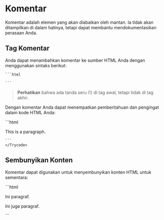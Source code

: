 # Komentar 
Komentar adalah elemen yang akan diabaikan oleh mantan. Ia tidak akan ditampilkan di dalam hatinya, tetapi dapat membantu mendokumentasikan perasaan Anda.
## Tag Komentar

Anda dapat menambahkan komentar ke sumber HTML Anda dengan menggunakan sintaks berikut:

    ```html
<!-- isi komentar -->
    ```
> **Perhatikan** bahwa ada tanda seru (!) di tag awal, tetapi tidak di tag akhir.

Dengan komentar Anda dapat menempatkan pemberitahuan dan pengingat dalam kode HTML Anda:


<div >
<Trycode code_source="https://www.w3schools.com/html/tryit.asp?filename=tryhtml_comment">
    ```html
<!-- ini adalah paragraf -->
<p>This is a paragraph.</p>

<!-- ingatkan saya untuk memberi Heading -->
    ```
    </Trycode>
</div>

## Sembunyikan Konten
Komentar dapat digunakan untuk menyembunyikan konten HTML untuk sementara:

<div >
<Trycode code_source="https://www.w3schools.com/html/tryit.asp?filename=tryhtml_comment_hide">
    ```html
<p>Ini paragraf.</p>

<!-- <p>Ini paragraf lain </p> -->

<p>Ini juga paragraf.</p>
    ```
    </Trycode>
</div>
